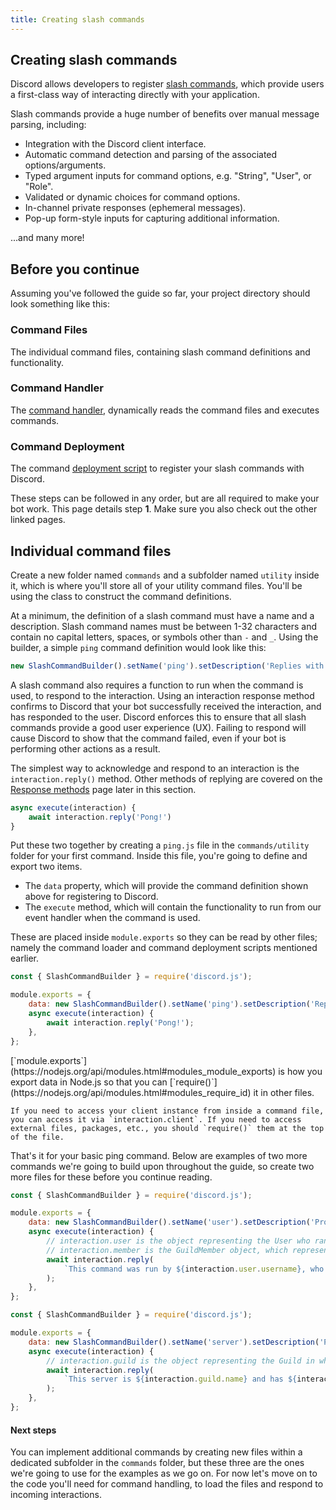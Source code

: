 ```yaml
---
title: Creating slash commands
---
```


## Creating slash commands


Discord allows developers to register [slash commands](https://discord.com/developers/docs/interactions/application-commands), which provide users a first-class way of interacting directly with your application.

Slash commands provide a huge number of benefits over manual message parsing, including:

- Integration with the Discord client interface.
- Automatic command detection and parsing of the associated options/arguments.
- Typed argument inputs for command options, e.g. "String", "User", or "Role".
- Validated or dynamic choices for command options.
- In-channel private responses (ephemeral messages).
- Pop-up form-style inputs for capturing additional information.

...and many more!

## Before you continue

Assuming you've followed the guide so far, your project directory should look something like this:

<Files>
	<Folder name="discord-bot" defaultOpen>
		<Folder name="node_modules" defaultOpen />
		<File name="config.json" />
		<File name="index.js" />
		<File name="package-lock.json" />
		<File name="package.json" />
	</Folder>
</Files>

<Steps>
<Step>

### Command Files

The individual command files, containing slash command definitions and functionality.

</Step>
<Step>

### Command Handler

The [command handler](/guide/legacy/app-creation/handling-commands), dynamically reads the command files and executes commands.

</Step>
<Step>

### Command Deployment

The command [deployment script](/guide/legacy/app-creation/deploying-commands) to register your slash commands with Discord.

</Step>
</Steps>

These steps can be followed in any order, but are all required to make your bot work. This page details step **1**. Make sure you also check out the other linked pages.

## Individual command files

Create a new folder named `commands` and a subfolder named `utility` inside it, which is where you'll store all of your utility command files. You'll be using the class to construct the command definitions.

At a minimum, the definition of a slash command must have a name and a description. Slash command names must be between 1-32 characters and contain no capital letters, spaces, or symbols other than `-` and `_`. Using the builder, a simple `ping` command definition would look like this:

```js
new SlashCommandBuilder().setName('ping').setDescription('Replies with Pong!');
```

A slash command also requires a function to run when the command is used, to respond to the interaction. Using an interaction response method confirms to Discord that your bot successfully received the interaction, and has responded to the user. Discord enforces this to ensure that all slash commands provide a good user experience (UX). Failing to respond will cause Discord to show that the command failed, even if your bot is performing other actions as a result.

The simplest way to acknowledge and respond to an interaction is the `interaction.reply()` method. Other methods of replying are covered on the [Response methods](/slash-commands/response-methods.md) page later in this section.

```js
async execute(interaction) {
	await interaction.reply('Pong!')
}
```

Put these two together by creating a `ping.js` file in the `commands/utility` folder for your first command. Inside this file, you're going to define and export two items.

- The `data` property, which will provide the command definition shown above for registering to Discord.
- The `execute` method, which will contain the functionality to run from our event handler when the command is used.

These are placed inside `module.exports` so they can be read by other files; namely the command loader and command deployment scripts mentioned earlier.

```js title="commands/utility/ping.js"
const { SlashCommandBuilder } = require('discord.js');

module.exports = {
	data: new SlashCommandBuilder().setName('ping').setDescription('Replies with Pong!'),
	async execute(interaction) {
		await interaction.reply('Pong!');
	},
};
```

<Callout>
	[`module.exports`](https://nodejs.org/api/modules.html#modules_module_exports) is how you export data in Node.js so that you can [`require()`](https://nodejs.org/api/modules.html#modules_require_id) it in other files.

    If you need to access your client instance from inside a command file, you can access it via `interaction.client`. If you need to access external files, packages, etc., you should `require()` them at the top of the file.

</Callout>

That's it for your basic ping command. Below are examples of two more commands we're going to build upon throughout the guide, so create two more files for these before you continue reading.

```js tab="User" title="commands/utility/user.js"
const { SlashCommandBuilder } = require('discord.js');

module.exports = {
	data: new SlashCommandBuilder().setName('user').setDescription('Provides information about the user.'),
	async execute(interaction) {
		// interaction.user is the object representing the User who ran the command
		// interaction.member is the GuildMember object, which represents the user in the specific guild
		await interaction.reply(
			`This command was run by ${interaction.user.username}, who joined on ${interaction.member.joinedAt}.`,
		);
	},
};
```

```js tab="Server" title="commands/utility/server.js"
const { SlashCommandBuilder } = require('discord.js');

module.exports = {
	data: new SlashCommandBuilder().setName('server').setDescription('Provides information about the server.'),
	async execute(interaction) {
		// interaction.guild is the object representing the Guild in which the command was run
		await interaction.reply(
			`This server is ${interaction.guild.name} and has ${interaction.guild.memberCount} members.`,
		);
	},
};
```

#### Next steps

You can implement additional commands by creating new files within a dedicated subfolder in the `commands` folder, but these three are the ones we're going to use for the examples as we go on. For now let's move on to the code you'll need for command handling, to load the files and respond to incoming interactions.
